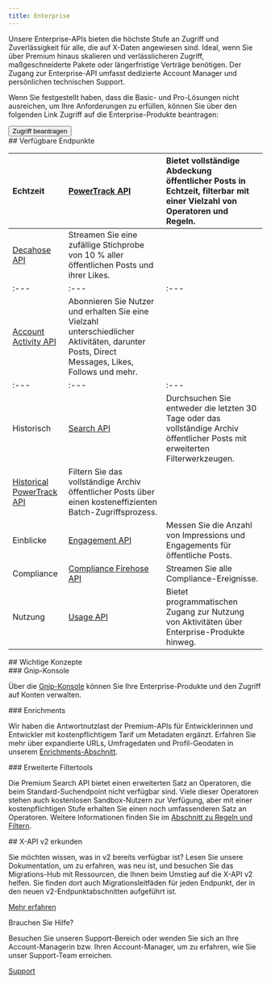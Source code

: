 ```yaml
---
title: Enterprise
---
```



Unsere Enterprise-APIs bieten die höchste Stufe an Zugriff und Zuverlässigkeit für alle, die auf X-Daten angewiesen sind. Ideal, wenn Sie über Premium hinaus skalieren und verlässlicheren Zugriff, maßgeschneiderte Pakete oder längerfristige Verträge benötigen. Der Zugang zur Enterprise-API umfasst dedizierte Account Manager und persönlichen technischen Support.

Wenn Sie festgestellt haben, dass die Basic- und Pro-Lösungen nicht ausreichen, um Ihre Anforderungen zu erfüllen, können Sie über den folgenden Link Zugriff auf die Enterprise-Produkte beantragen:

<Button href="https://developer.x.com/en/products/twitter-api/enterprise/enterprise-api-interest-form">
  Zugriff beantragen
</Button>

<div id="available-endpoints">
  ## Verfügbare Endpunkte
</div>

| Echtzeit | [PowerTrack API](/de/x-api/enterprise-gnip-2.0/powertrack-api) | Bietet vollständige Abdeckung öffentlicher Posts in Echtzeit, filterbar mit einer Vielzahl von Operatoren und Regeln. |
| :--- | :--- | :--- |
| [Decahose API](/de/x-api/enterprise-gnip-2.0/fundamentals/decahose-api) | Streamen Sie eine zufällige Stichprobe von 10 % aller öffentlichen Posts und ihrer Likes. |
| :--- | :--- | :--- |
| [Account Activity API](/de/x-api/enterprise-gnip-2.0/fundamentals/account-activity) | Abonnieren Sie Nutzer und erhalten Sie eine Vielzahl unterschiedlicher Aktivitäten, darunter Posts, Direct Messages, Likes, Follows und mehr. |
| :--- | :--- | :--- |
| Historisch | [Search API](/de/x-api/enterprise-gnip-2.0/fundamentals/search-api) | Durchsuchen Sie entweder die letzten 30 Tage oder das vollständige Archiv öffentlicher Posts mit erweiterten Filterwerkzeugen. |
| [Historical PowerTrack API](/de/x-api/enterprise-gnip-2.0/powertrack-api) | Filtern Sie das vollständige Archiv öffentlicher Posts über einen kosteneffizienten Batch-Zugriffsprozess. |
| Einblicke | [Engagement API](/de/x-api/enterprise-gnip-2.0/fundamentals/engagement-api) | Messen Sie die Anzahl von Impressions und Engagements für öffentliche Posts. |
| Compliance | [Compliance Firehose API](/de/x-api/enterprise-gnip-2.0/fundamentals/firehouse) | Streamen Sie alle Compliance-Ereignisse. |
| Nutzung | [Usage API](/de/x-api/enterprise-gnip-2.0/fundamentals/usage) | Bietet programmatischen Zugang zur Nutzung von Aktivitäten über Enterprise-Produkte hinweg. |

<div id="important-concepts">
  ## Wichtige Konzepte
</div>

<div id="gnip-console">
  ### Gnip-Konsole
</div>

Über die [Gnip-Konsole](/de/x-api/enterprise-gnip-2.0/fundamentals/overview) können Sie Ihre Enterprise-Produkte und den Zugriff auf Konten verwalten. 

<div id="enrichments">
  ### Enrichments
</div>

Wir haben die Antwortnutzlast der Premium-APIs für Entwicklerinnen und Entwickler mit kostenpflichtigem Tarif um Metadaten ergänzt. Erfahren Sie mehr über expandierte URLs, Umfragedaten und Profil-Geodaten in unserem [Enrichments-Abschnitt](/de/x-api/enterprise-gnip-2.0/fundamentals/data-enrichments).
 

<div id="advanced-filtering-tools">
  ### Erweiterte Filtertools
</div>

Die Premium Search API bietet einen erweiterten Satz an Operatoren, die beim Standard-Suchendpoint nicht verfügbar sind. Viele dieser Operatoren stehen auch kostenlosen Sandbox-Nutzern zur Verfügung, aber mit einer kostenpflichtigen Stufe erhalten Sie einen noch umfassenderen Satz an Operatoren. Weitere Informationen finden Sie im [Abschnitt zu Regeln und Filtern](/de/x-api/enterprise-gnip-2.0/fundamentals/rules-filtering#getting-started-with-enterprise-rules-and-queries).

<div id="explore-x-api-v2">
  ## X-API v2 erkunden
</div>

Sie möchten wissen, was in v2 bereits verfügbar ist? Lesen Sie unsere Dokumentation, um zu erfahren, was neu ist, und besuchen Sie das Migrations-Hub mit Ressourcen, die Ihnen beim Umstieg auf die X-API v2 helfen. Sie finden dort auch Migrationsleitfäden für jeden Endpunkt, der in den neuen v2-Endpunktabschnitten aufgeführt ist.

[Mehr erfahren](/de/x-api/migrate/overview)

Brauchen Sie Hilfe?

Besuchen Sie unseren Support-Bereich oder wenden Sie sich an Ihre Account-Managerin bzw. Ihren Account-Manager, um zu erfahren, wie Sie unser Support-Team erreichen.

[Support](https://developer.x.com/en/support/x-api)